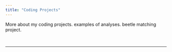 ```yaml
---
title: "Coding Projects"
---
```


More about my coding projects.
examples of analyses. beetle matching project.

\

------